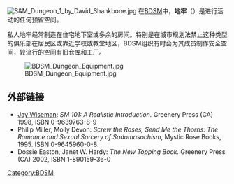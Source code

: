 [[Image:S&M_Dungeon_1_by_David_Shankbone.jpg|thumb]]
在[[BDSM|BDSM]]中，'''地牢'''（{{lang-en|Dungeon}}）是进行活动的任何预留空间。

私人地牢经常制造在住宅地下室或多余的房间。特别是在城市规划法禁止这种类型的俱乐部在居民区或靠近学校或教堂地区，BDSM组织有时会为其成员制作安全空间，较流行的空间有旧仓库和工厂。

[[Image:BDSM_Dungeon_Equipment.jpg|thumb]]

== 外部链接 ==
* [[Jay_Wiseman|Jay Wiseman]]: ''SM 101: A Realistic Introduction.'' Greenery Press (CA) 1998, ISBN 0-9639763-8-9 	
* Philip Miller, Molly Devon: ''Screw the Roses, Send Me the Thorns: The Romance and Sexual Sorcery of Sadomasochism'', Mystic Rose Books, 1995. ISBN 0-9645960-0-8.	
* Dossie Easton, Janet W. Hardy: ''The New Topping Book.'' Greenery Press (CA) 2002, ISBN 1-890159-36-0

{{BDSM}}

[[Category:BDSM|Category:BDSM]]